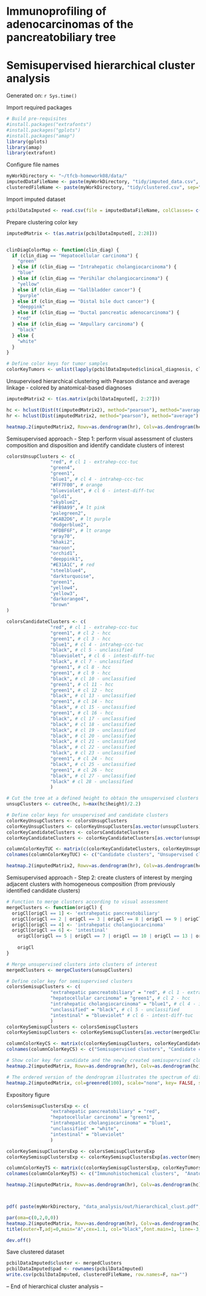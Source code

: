 Immunoprofiling of adenocarcinomas of the pancreatobiliary tree
===============================================================
Semisupervised hierarchical cluster analysis
============================================

Generated on: `r Sys.time()`

Import required packages
```r
# Build pre-requisites
#install.packages("extrafonts")
#install.packages("gplots")
#install.packages("amap")
library(gplots)
library(amap)
library(extrafont)
```

Configure file names
```r

myWorkDirectory <- "~/tfcb-homework08/data/"
imputedDataFileName <- paste(myWorkDirectory, "tidy/imputed_data.csv", sep="")
clusteredFileName <- paste(myWorkDirectory, "tidy/clustered.csv", sep="")

```

Import imputed dataset
```r
pcbilDataImputed <- read.csv(file = imputedDataFileName, colClasses= c("character",rep("numeric",26), "factor"), na.strings = "",quote="\"" )
```


Prepare clustering color key
```r
imputedMatrix <- t(as.matrix(pcbilDataImputed[, 2:28]))


clinDiagColorMap <- function(clin_diag) { 
  if (clin_diag == "Hepatocellular carcinoma") {
    "green"
  } else if (clin_diag == "Intrahepatic cholangiocarcinoma") {
    "blue"
  } else if (clin_diag == "Perihilar cholangiocarcinoma") {
    "yellow"
  } else if (clin_diag == "Gallbladder cancer") {
    "purple"
  } else if (clin_diag == "Distal bile duct cancer") {
    "deeppink"
  } else if (clin_diag == "Ductal pancreatic adenocarcinoma") {
    "red"
  } else if (clin_diag == "Ampullary carcinoma") {
    "black"
  } else {
    "white"
  } 
}

# Define color keys for tumor samples
colorKeyTumors <- unlist(lapply(pcbilDataImputed$clinical_diagnosis, clinDiagColorMap))
```

Unsupervised hierarchical clustering with Pearson distance and average linkage - colored by anatomical-based diagnoses
```r

imputedMatrix2 <- t(as.matrix(pcbilDataImputed[, 2:27]))

hc <- hclust(Dist(t(imputedMatrix2), method="pearson"), method="average") 
hr <- hclust(Dist(imputedMatrix2, method="pearson"), method="average")

heatmap.2(imputedMatrix2, Rowv=as.dendrogram(hr), Colv=as.dendrogram(hc), col=greenred(100), scale="none", ColSideColors=colorKeyTumors, density.info="none", trace="none")
```


Semisupervised approach - Step 1: perform visual assessment of clusters composition and disposition and identify candidate clusters of interest
```r
colorsUnsupClusters <- c(
                "red", # cl 1 - extrahep-ccc-tuc
                "green4", 
                "green1",
                "blue1", # cl 4 - intrahep-ccc-tuc
                "#FF7F00", # orange
                "blueviolet", # cl 6 - intest-diff-tuc
                "gold1",
                "skyblue2",
                "#FB9A99", # lt pink
                "palegreen2",
                "#CAB2D6", # lt purple
                "dodgerblue2",                
                "#FDBF6F", # lt orange                              
                "gray70",
                "khaki2",
                "maroon",
                "orchid1",
                "deeppink1",
                "#E31A1C", # red
                "steelblue4",
                "darkturquoise",
                "green1",
                "yellow4",
                "yellow3",
                "darkorange4",
                "brown"
)

colorsCandidateClusters <- c(
                "red", # cl 1 - extrahep-ccc-tuc
                "green1", # cl 2 - hcc
                "green1", # cl 3 - hcc
                "blue1", # cl 4 - intrahep-ccc-tuc
                "black", # cl 5 - unclassified
                "blueviolet", # cl 6 - intest-diff-tuc
                "black", # cl 7 - unclassified
                "green1", # cl 8 - hcc
                "green1", # cl 9 - hcc
                "black", # cl 10 - unclassified
                "green1", # cl 11 - hcc
                "green1", # cl 12 - hcc
                "black", # cl 13 - unclassified
                "green1", # cl 14 - hcc
                "black", # cl 15 - unclassified
                "green1", # cl 16 - hcc
                "black", # cl 17 - unclassified
                "black", # cl 18 - unclassified
                "black", # cl 19 - unclassified
                "black", # cl 20 - unclassified
                "black", # cl 21 - unclassified
                "black", # cl 22 - unclassified
                "black", # cl 23 - unclassified
                "green1", # cl 24 - hcc
                "black", # cl 25 - unclassified
                "green1", # cl 26 - hcc
                "black", # cl 27 - unclassified
                "black" # cl 28 - unclassified
                )

# Cut the tree at a defined height to obtain the unsupervised clusters
unsupClusters <- cutree(hc, h=max(hc$height)/2.2)

# Define color keys for unsupervised and candidate clusters
colorKeyUnsupClusters <- colorsUnsupClusters
colorKeyUnsupClusters <- colorKeyUnsupClusters[as.vector(unsupClusters)]
colorKeyCandidateClusters <- colorsCandidateClusters
colorKeyCandidateClusters <- colorKeyCandidateClusters[as.vector(unsupClusters)]

columnColorKeyTUC <- matrix(c(colorKeyCandidateClusters, colorKeyUnsupClusters, colorKeyTumors), ncol=3)
colnames(columnColorKeyTUC) <- c("Candidate clusters", "Unsupervised clusters",  "Anatomical diagnoses")

heatmap.2(imputedMatrix2, Rowv=as.dendrogram(hr), Colv=as.dendrogram(hc), col=greenred(100), scale="none", density.info="none",  ColSideColors=columnColorKeyTUC)
```

Semisupervised approach - Step 2: create clusters of interest by merging adjacent clusters with homogeneous composition (from previously identified candidate clusters)
```r
# Function to merge clusters according to visual assessment
mergeClusters <- function(origCl) {
  origCl[origCl == 1] <- 'extrahepatic pancreatobiliary'
  origCl[origCl == 2 | origCl == 3 | origCl == 8 | origCl == 9 | origCl == 11 | origCl == 12 | origCl == 14 | origCl == 16 | origCl == 24 | origCl == 26] <- 'hepatocellular carcinoma'
  origCl[origCl == 4] <- 'intrahepatic cholangiocarcinoma'
  origCl[origCl == 6] <- 'intestinal'
	origCl[origCl == 5 | origCl == 7 | origCl == 10 | origCl == 13 | origCl == 15 | origCl == 17 | origCl == 18 | origCl == 19 | origCl == 20 | origCl == 21 | origCl == 22 |   origCl == 23 | origCl == 25 | origCl == 27 | origCl == 28] <- 'unclassified'
	
	origCl
}

# Merge unsupervised clusters into clusters of interest
mergedClusters <- mergeClusters(unsupClusters)

# Define color key for semisupervised clusters
colorsSemisupClusters <- c(
                "extrahepatic pancreatobiliary" = "red", # cl 1 - extrahep-ccc-tuc
                "hepatocellular carcinoma" = "green1", # cl 2 - hcc
                "intrahepatic cholangiocarcinoma" = "blue1", # cl 4 - intrahep-ccc-tuc
                "unclassified" = "black", # cl 5 - unclassified
                "intestinal" = "blueviolet" # cl 6 - intest-diff-tuc                
                )
colorKeySemisupClusters <- colorsSemisupClusters
colorKeySemisupClusters <- colorKeySemisupClusters[as.vector(mergedClusters)]

columnColorKeyCS <- matrix(c(colorKeySemisupClusters, colorKeyCandidateClusters), ncol=2)
colnames(columnColorKeyCS) <- c("Semisupervised clusters", "Candidate clusters")

# Show color key for candidate and the newly created semisupervised clusters to verify the latter were correctly created (by matching the former)
heatmap.2(imputedMatrix, Rowv=as.dendrogram(hr), Colv=as.dendrogram(hc), col=greenred(100), scale="none", density.info="none",  ColSideColors=columnColorKeyCS)

# The ordered version of the dendrogram illustrates the spectrum of differentiation of hepato-pancreato-biliary tumors
heatmap.2(imputedMatrix, col=greenred(100), scale="none", key= FALSE, symkey=FALSE, density.info="none", trace="none", cexRow=1.0, cexCol= 0.4, distfun=function(x) Dist(x,method= "pearson"), main= paste("Dist(pearson):", "hclust(average)", sep=""), hclustfun = function(x) hclust(x, method = "average"), ColSideColors=columnColorKeyCS)
```

Expository figure
```r
colorsSemisupClustersExp <- c(
                "extrahepatic pancreatobiliary" = "red", 
                "hepatocellular carcinoma" = "green1", 
                "intrahepatic cholangiocarcinoma" = "blue1", 
                "unclassified" = "white", 
                "intestinal" = "blueviolet" 
                )

colorKeySemisupClustersExp <- colorsSemisupClustersExp
colorKeySemisupClustersExp <- colorKeySemisupClustersExp[as.vector(mergedClusters)]

columnColorKeyTS <- matrix(c(colorKeySemisupClustersExp, colorKeyTumors), ncol=2)
colnames(columnColorKeyTS) <- c("Immunohistochemical clusters",  "Anatomical diagnoses")

heatmap.2(imputedMatrix, Rowv=as.dendrogram(hr), Colv=as.dendrogram(hc), col=greenred(100), scale="none", density.info="none",  ColSideColors=columnColorKeyTS)



pdf( paste(myWorkDirectory, "data_analysis/out/hierarchical_clust.pdf",sep=""), width = 8, height = 6,family="Arial")

par(oma=c(0,2,0,0))
heatmap.2(imputedMatrix, Rowv=as.dendrogram(hr), Colv=as.dendrogram(hc), col=greenred(100), scale="none", density.info="none",  ColSideColors=columnColorKeyTS)
title(outer=T,adj=0,main="A",cex=1.1, col="black",font.main=1, line=-3, cex.main=3.5,)

dev.off()
```

Save clustered dataset
```r
pcbilDataImputed$cluster <- mergedClusters
pcbilDataImputed$pad <- rownames(pcbilDataImputed)
write.csv(pcbilDataImputed, clusteredFileName, row.names=F, na="")
```

-- End of hierarchical cluster analysis --